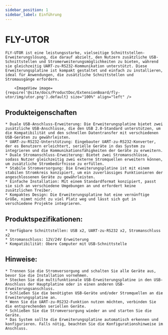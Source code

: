 ```yaml
---
sidebar_position: 1
sidebar_label: Einführung
---
```



# FLY-UTOR

    FLY-UTOR ist eine leistungsstarke, vielseitige Schnittstellen-Erweiterungslösung, die darauf abzielt, den Nutzern zusätzliche USB-Schnittstellen und Stromerweiterungsmöglichkeiten zu bieten, während sie gleichzeitig UART-zu-RS232-Kommunikation unterstützt. Diese Erweiterungsplatine ist kompakt gestaltet und einfach zu installieren, ideal für Anwendungen, die zusätzliche Schnittstellen und Stromausgänge erfordern.

        <ImageView image={require('@site/docs/ProductDoc/ExtensionBoard/fly-utor/img/utor.png').default} size="100%" align="left" />


## Produkteigenschaften

    * Duale USB-Anschluss-Erweiterung: Die Erweiterungsplatine bietet zwei zusätzliche USB-Anschlüsse, die den USB 2.0-Standard unterstützen, um die Kompatibilität und den schnellen Datentransfer mit verschiedenen USB-Geräten zu gewährleisten.
    * UART-zu-RS232-Unterstützung: Eingebauter UART-zu-RS232-Konverter, der es Benutzern erleichtert, serielle Geräte in das System zu integrieren und die Kommunikationsfähigkeiten der Geräte zu erweitern.
    * Duale Stromanschluss-Erweiterung: Bietet zwei Stromanschlüsse, sodass Nutzer gleichzeitig zwei externe Stromquellen erweitern können, um zusätzliche Strombedürfnisse zu erfüllen.
    * Stabile Stromversorgung: Die Erweiterungsplatine ist mit einem stabilen Stromkreis konzipiert, um ein zuverlässiges Funktionieren der angeschlossenen Geräte zu gewährleisten.
    * Einfache Installation: Mit einem Standardformat konzipiert, passt sie sich an verschiedene Umgebungen an und erfordert keine zusätzlichen Treiber.
    * Kompaktes Design: Die Erweiterungsplatine hat eine vernünftige Größe, nimmt nicht zu viel Platz weg und lässt sich gut in verschiedene Projekte integrieren.

## Produktspezifikationen:

    * Verfügbare Schnittstellen: USB x2, UART-zu-RS232 x2, Stromanschluss x2
    * Stromanschluss: 12V/24V Erweiterung
    * Kompatibilität: Obere Computer mit USB-Schnittstelle

## Hinweise:

    * Trennen Sie die Stromversorgung und schalten Sie alle Geräte aus, bevor Sie die Installation vornehmen.
    * Stecken Sie die multifunktionale USB-Erweiterungsplatine in den USB-Anschluss der Hauptplatine oder in einen anderen USB-Erweiterungsanschluss.
    * Schließen Sie die benötigten USB-Geräte und/oder Stromquellen an die Erweiterungsplatine an.
    * Wenn Sie die UART-zu-RS232-Funktion nutzen möchten, verbinden Sie die entsprechenden seriellen Geräte.
    * Schließen Sie die Stromversorgung wieder an und starten Sie die Geräte.
    * Das System sollte die Erweiterungsplatine automatisch erkennen und konfigurieren. Falls nötig, beachten Sie die Konfigurationshinweise im Anschluss.